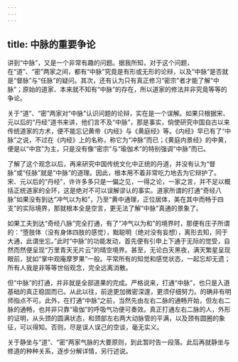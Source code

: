 ```yaml
---
---
---
```

title: 中脉的重要争论
---




讲到“中脉”，又是一个非常有趣的问题。据我所知，对于这个问题，在“道”、“密”两家之间，都有“中脉”究竟是有形或无形的论辩，以及“中脉”是否就是“督脉”与“任脉”的疑问。其次，还有认为只有真正修习“密宗”者才能了解“中脉”；原始的道家、本来就不知有“中脉”的存在，所以道家的修法并非究竟等等的争论。

关于“道”、“密”两家对“中脉”认识问题的论辩，实在是一个误解。如果只根据宋、元以后的“丹经”道书来讲，他们言不及“中脉”，那是事实，倘使研究中国自古以来传统道家的方术，便不能忘记黄帝《内经》与《黄庭经》等。《内经》早已有了“中脉”之说，不过在《内经》上的名称，称它为“冲脉”而已；《黄庭内景经》的中黄，便是以“中宫”为主，只是没有像“密宗”与“瑜伽术”的特别强调“中脉”而已。

了解了这个观念以后，再来研究中国传统文化中正统的丹道，并没有认为“督脉”或“任脉”就是“中脉”的道理。因此，根本用不着非常吃力地去为它辩护了。宋、元以后的“丹经”，许许多多只是一偏之见，一得之论，一家之言，并不足以概括正统道家的全环，这是绝对不可以误解谬认的事实。道家所谓的打通“奇经八脉”如果没有到达“冲气以为和”，乃至“黄中通理，正位居体，美在其中而畅于四支”的实际境界，那就根本全是空言，更无法了解“中脉”真通的景象了。

如果工夫到达“奇经八脉”完全打通，有了“冲气以为和”的境界时，那便有庄子所谓的：“堕肢体（没有身体四肢的感觉），黜聪明（绝对没有妄想），离形去知，同于大通，此谓坐忘。”此时“中脉”的功能发动，首先便有引申上下通于无际的觉受，自然而然便呈现“万里青天无片云”的晴空境界。甚至，无论白天黑夜，满天繁星呈现眼前，犹如“掌中观庵摩罗果”一般。平常所有的知觉和感觉状态，一起忘却无遗；所有人我是非等等世俗观念，完全远离消散。

但“中脉”的打通，并非就是全部道果的完成。严格说来，打通“中脉”，也只是入道基础的真正稳固而已。从此以往，前途更加微密深邃，更须仔细努力。的确非有明师指点不可。此外，在打通“中脉”之前，当然先由左右二脉的通畅开始，但左右二脉的通畅，也并非只靠“瑜伽”的呼吸气功便可奏效。真正打通左右二脉的人，外形的证明，从头颈的圆满状态，和颈部左右两大动脉管的平满，以及颈有圆圈的象征，可以得知。否则，尽是误人误己的空谈，毫无实义。

关于静坐与“道”、“密”两家气脉的大要原则，到此暂时告一段落。此后再就静坐与修道的种种关系，逐步分解详情，另行述说。